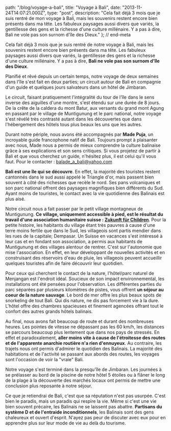 
  path: "/blog/voyage-a-bali",
  title: "Voyage à Bali",
  date: "2013-11-24T14:07:21.000Z",
  type: "post",
  description: "Cela fait déjà 3 mois que je suis rentré de mon voyage à Bali, mais les souvenirs restent encore bien présents dans ma tête. Les fabuleux paysages aussi divers que variés, la gentillesse des gens et la richesse d'une culture millénaire. Y a pas à dire, Bali ne vole pas son surnom d'île des Dieux."
}; // end-meta

Cela fait déjà 3 mois que je suis rentré de notre voyage à Bali, mais les souvenirs restent encore bien présents dans ma tête. Les fabuleux paysages aussi divers que variés, la gentillesse des gens et la richesse d'une culture millénaire. Y a pas à dire, **Bali ne vole pas son surnom d'île des Dieux**.

Planifié et rêvé depuis un certain temps, notre voyage de deux semaines dans l'île s'est fait en deux parties; un circuit autour de Bali en compagnie d'un guide et quelques jours salvateurs dans un hôtel de Jimbaran.

Le circuit, faisant pratiquement l'intégralité du tour de l'île dans le sens inverse des aiguilles d'une montre, s'est étendu sur une durée de 8 jours. De la crête de la caldera du mont Batur, aux versants du grand mont Agung en passant par le village de Muntigunung et le parc national, notre voyage s'est révélé très contrasté autant dans les découvertes que dans l'hébergement des hôtels tous plus beaux les uns que les autres.

<picture alt="Circuit balinnais" filename="bali-map.jpg"></picture>

Durant notre périple, nous avons été accompagnés par **Made Puja**, un incroyable guide francophone natif de Bali. Toujours prompt à plaisanter avec nous, Made nous a permis de mieux comprendre la culture balinaise grâce à ses explications et son sens critiques. Si vous projetez de partir à Bali et que vous cherchez un guide, n'hésitez plus, il est celui qu'il vous faut. Pour le contacter : [balade\_a\_bali@yahoo.com](mailto:balade_a_bali@yahoo.com)

<picture alt="Made Puja" filename="made.jpg"></picture>

**Bali est une île qui se découvre**. En effet, la majorité des touristes restent cantonnés dans le sud aussi appelé le Triangle d'or, mais passent bien souvent à côté des richesses que recèle le nord. Ses pans volcaniques et son parc national offrent des paysages magnifiques bien différents du Sud. Ayant moins de touristes, le contact avec la vie quotidienne des Balinais est plus aisé.

<picture alt="Agung" filename="bali_2.jpg"></picture>

Notre circuit nous a fait passer par le petit village montagneux de Muntigunung. **Ce village, uniquement accessible à pied, est le résultat du travail d'une association humanitaire suisse : [Zukunft für Children](http://www.zukunft-fuer-kinder.ch/en/)**. Pour la petite histoire, les habitants du village étant très pauvres à cause d'une terre moins fertile que dans le Sud, les villageois sont partis mendier dans les rues de la capitale; Dempasar. Un Suisse en vacances s'est intéressé à leur cas et en fondant son association, a permis aux habitants de Muntigunung et des villages alentour de rentrer. C'est sur l'autonomie que mise l'association. En effet, en leur développant de nouvelles activités et en construisant des réservoirs d'eau de pluie, les villageois peuvent accueillir quelques touristes afin de faire découvrir leur quotidien.

<picture alt="Muntigunung" filename="muntigunung.jpg"></picture>

Pour ceux qui cherchent le contact de la nature, l'hôtel/parc naturel de Menjangan est l'endroit idéal. Soucieux de son impact environnemental, les installations ont été pensées pour l'observation. Les différentes parties du parc séparées par plusieurs kilomètres de pistes, vous offrent **un séjour au coeur de la nature sauvage**. Le bord de mer offre les plus beaux spots de snorkeling de tout Bali. Qui dis nature, ne dis pas forcement vie à la dure. L'hôtel offre des chambres spacieuses et finement agencées offrant tout le confort des autres grands hôtels balinais.

<picture alt="Menjangan" filename="menjangan.jpg"></picture>

Au final, nous avons fait beaucoup de route et durant des nombreuses heures. Les pointes de vitesse ne dépassant pas les 60 km/h, les distances se parcours beaucoup plus lentement que dans nos pays de stressés. En effet et paradoxalement, **aller moins vite à cause de l'étroitesse des routes et de l'apparente anarchie routière n'a rien d'ennuyeux**. Au contraire, les trajets nous ont permis d'admirer le quotidien des Balinais. La majorité des habitations et de l'activité se passant aux abords des routes, les voyages sont l'occasion de voir la "vraie" Bali.

Notre voyage s'est terminé dans la presqu'île de Jimbaran. Les journées à se prélasser au bord de la piscine de notre hôtel 5 étoiles ou à flâner le long de la plage à la découverte des marchés locaux ont permis de mettre une conclusion plus reposante à notre séjour.

<picture alt="Jimbaran" filename="jimbaran.jpg"></picture>

Ce que je retiendrai de Bali, c'est que sa réputation n'est pas usurpée. C'est bien le paradis, mais un paradis qui respire la vie. Même si c'est une vie bien souvent précaire, les Balinais ne se laissent pas abattre. **Partisans du système D et de l'entraide inconditionnels**, les Balinais sont des gens chaleureux et ouvert d'esprit. N'ayez pas peur de discuter avec eux pour en apprendre plus sur leur mode de vie au delà du tourisme.

<picture alt="Made Puja" filename="balinais.jpg"></picture>

